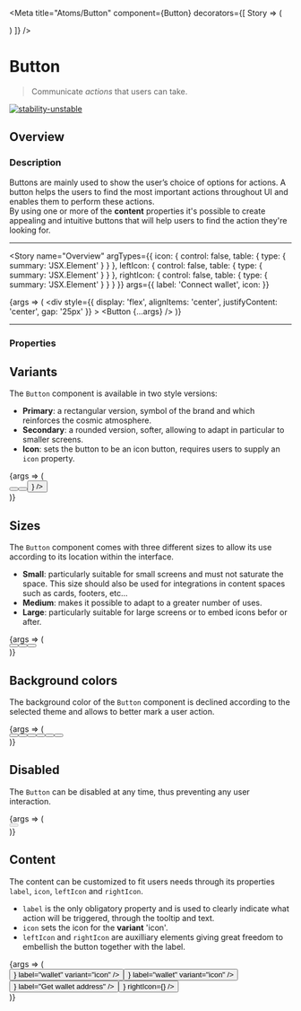 
<Meta
  title="Atoms/Button"
  component={Button}
  decorators={[
    Story => (
      <ThemeProvider>
        <div className="story-theme-switcher">
          <ThemeSwitcher />
        </div>
        <div className="component-story-main">
          <Story />
        </div>
      </ThemeProvider>
    )
  ]}
/>

# Button

> Communicate _actions_ that users can take.

[![stability-unstable](https://img.shields.io/badge/stability-unstable-yellow.svg)](https://github.com/emersion/stability-badges#unstable)

## Overview

### Description

Buttons are mainly used to show the user’s choice of options for actions. A button helps the users to find
the most important actions throughout UI and enables them to perform these actions.  
By using one or more of the **content** properties it's possible to create appealing and intuitive buttons
that will help users to find the action they're looking for.

---

<Story
  name="Overview"
  argTypes={{
    icon: { control: false, table: { type: { summary: 'JSX.Element' } } },
    leftIcon: { control: false, table: { type: { summary: 'JSX.Element' } } },
    rightIcon: { control: false, table: { type: { summary: 'JSX.Element' } } }
  }}
  args={{
    label: 'Connect wallet',
    icon: <Icon name="wallet" size={22} />
  }}
>
  {args => (
    <div
      style={{
        display: 'flex',
        alignItems: 'center',
        justifyContent: 'center',
        gap: '25px'
      }}
    >
      <Button {...args} />
    </div>
  )}
</Story>

---

### Properties

<ArgsTable story="Overview" />

## Variants

The `Button` component is available in two style versions:

- **Primary**: a rectangular version, symbol of the brand and which reinforces the cosmic atmosphere.
- **Secondary**: a rounded version, softer, allowing to adapt in particular to smaller screens.
- **Icon**: sets the button to be an icon button, requires users to supply an `icon` property.

<Canvas>
  <Story name="Variants">
    {args => (
      <div
        style={{
          display: 'flex',
          alignItems: 'center',
          justifyContent: 'center',
          flexWrap: 'wrap',
          gap: '25px'
        }}
      >
        <Button backgroundColor="primary" variant="primary" label="Primary" size="medium" />
        <Button backgroundColor="primary" variant="secondary" label="Secondary" size="medium" />
        <Button
          backgroundColor="primary"
          variant="icon"
          label="Icon"
          size="medium"
          icon={<Icon name="wallet" size={22} />}
        />
      </div>
    )}
  </Story>
</Canvas>

## Sizes

The `Button` component comes with three different sizes to allow its use according to its location within the interface.

- **Small**: particularly suitable for small screens and must not saturate the space. This size should also be used for integrations in content spaces such as cards, footers, etc...
- **Medium**: makes it possible to adapt to a greater number of uses.
- **Large**: particularly suitable for large screens or to embed icons befor or after.

<Canvas>
  <Story name="Sizes">
    {args => (
      <div
        style={{
          display: 'flex',
          alignItems: 'center',
          justifyContent: 'center',
          flexWrap: 'wrap',
          gap: '25px'
        }}
      >
        <Button backgroundColor="primary" variant="primary" label="Small" size="small" />
        <Button backgroundColor="primary" variant="primary" label="Medium" size="medium" />
        <Button backgroundColor="primary" variant="primary" label="Large" size="large" />
      </div>
    )}
  </Story>
</Canvas>

## Background colors

The background color of the `Button` component is declined according to the selected theme and allows to better mark a user action.

<Canvas>
  <Story name="Background colors">
    {args => (
      <div
        style={{
          display: 'flex',
          alignItems: 'center',
          justifyContent: 'center',
          gap: '25px',
          flexWrap: 'wrap'
        }}
      >
        <Button backgroundColor="primary" variant="primary" label="Primary" size="medium" />
        <Button backgroundColor="secondary" variant="primary" label="Secondary" size="medium" />
        <Button backgroundColor="success" variant="primary" label="Success" size="medium" />
        <Button backgroundColor="error" variant="primary" label="Error" size="medium" />
        <Button backgroundColor="warning" variant="primary" label="Warning" size="medium" />
        <Button backgroundColor="info" variant="primary" label="Info" size="medium" />
      </div>
    )}
  </Story>
</Canvas>

## Disabled

The `Button` can be disabled at any time, thus preventing any user interaction.

<Canvas>
  <Story name="Disabled">
    {args => (
      <div
        style={{
          display: 'flex',
          alignItems: 'center',
          justifyContent: 'center',
          gap: '25px',
          flexWrap: 'wrap'
        }}
      >
        <Button disabled variant="primary" label="I'm disabled" size="medium" />
      </div>
    )}
  </Story>
</Canvas>

## Content

The content can be customized to fit users needs through its properties `label`, `icon`,
`leftIcon` and `rightIcon`.

- `label` is the only obligatory property and is used to clearly indicate what action will be triggered, through the
  tooltip and text.
- `icon` sets the icon for the **variant** 'icon'.
- `leftIcon` and `rightIcon` are auxilliary elements giving great freedom to embellish the button
  together with the label.

<Canvas>
  <Story name="Content">
    {args => (
      <div
        style={{
          display: 'flex',
          alignItems: 'center',
          justifyContent: 'center',
          gap: '25px',
          flexWrap: 'wrap'
        }}
      >
        <Button icon={<Icon name="wallet" size={22} />} label="wallet" variant="icon" />
        <Button icon={<Icon name="wallet" size={22} />} label="wallet" variant="icon" />
        <Button leftIcon={<Icon name="wallet" size={22} />} label="Get wallet address" />
        <Button
          label="Add wallet"
          leftIcon={<Icon name="wallet" size={22} />}
          rightIcon={<Icon name="add" size={22} />}
        />
      </div>
    )}
  </Story>
</Canvas>
